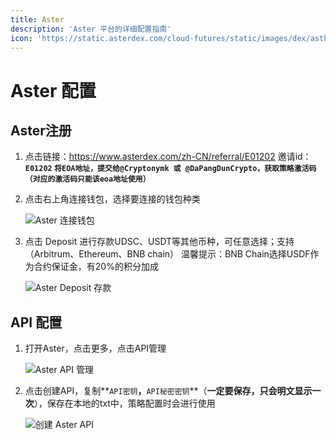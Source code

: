 ```yaml
---
title: Aster
description: 'Aster 平台的详细配置指南'
icon: 'https://static.asterdex.com/cloud-futures/static/images/dex/astherus/aster-favicon.png'
---
```


# Aster 配置

## Aster注册

1. 点击链接：https://www.asterdex.com/zh-CN/referral/E01202    邀请id：**`E01202`
`将EOA地址，提交给@Cryptonymk 或 @DaPangDunCrypto，获取策略激活码（对应的激活码只能该eoa地址使用）`**

2. 点击右上角连接钱包，选择要连接的钱包种类

    <img src="/images/aster/001.png" alt="Aster 连接钱包" />

3. 点击 Deposit 进行存款UDSC、USDT等其他币种，可任意选择；支持 （Arbitrum、Ethereum、BNB chain）
温馨提示：BNB Chain选择USDF作为合约保证金，有20%的积分加成

    <img src="/images/aster/002.png" alt="Aster Deposit 存款" />

## API 配置

1. 打开Aster，点击更多，点击API管理

   <img src="/images/aster/003.png" alt="Aster API 管理" />

2. 点击创建API，复制**`API密钥`**，**`API秘密密钥`**（**一定要保存，只会明文显示一次**），保存在本地的txt中，策略配置时会进行使用

   <img src="/images/aster/004.png" alt="创建 Aster API" />